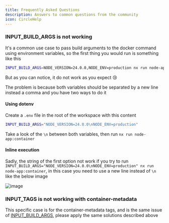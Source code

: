 ```yaml
---
title: Frequently Asked Questions
description: Answers to common questions from the community
icon: CircleHelp
---
```


### INPUT_BUILD_ARGS is not working

It's a common use case to pass build arguments to the docker command using environment variables, so the first thing you would run is something like this

```bash
INPUT_BUILD_ARGS=NODE_VERSION=24.0.0,NODE_ENV=production nx run node-app:container
```

But as you can notice, it do not work as you expect 😢

The problem is because both variables should be separated by a new line instead a comma and you have two ways to do it

#### Using dotenv

Create a `.env` file in the root of the workspace with this content

```bash
INPUT_BUILD_ARGS="NODE_VERSION=24.0.0\nNODE_ENV=production"
```

Take a look of the `\n` between both variables, then run `nx run node-app:container`

#### Inline execution

Sadly, the string of the first option not work if you try to run `INPUT_BUILD_ARGS="NODE_VERSION=24.0.0\nNODE_ENV=production" nx run node-app:container`, in this case you need to use a new line instead of `\n` like the below image

![image](/inline-execution.png)

### INPUT_TAGS is not working with container-metadata

This specific case is for the container-metadata tags, and is the same issue of [INPUT_BUILD_ARGS](#INPUT_BUILD_ARGS-is-not-working), please apply the same solutions described above
